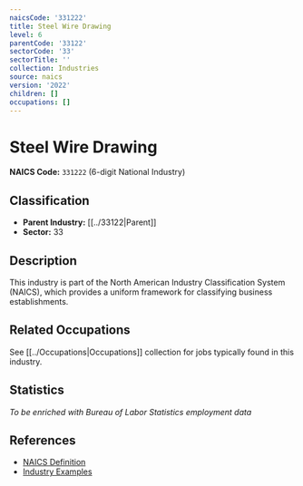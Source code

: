 ```yaml
---
naicsCode: '331222'
title: Steel Wire Drawing
level: 6
parentCode: '33122'
sectorCode: '33'
sectorTitle: ''
collection: Industries
source: naics
version: '2022'
children: []
occupations: []
---
```

# Steel Wire Drawing

**NAICS Code:** `331222` (6-digit National Industry)

## Classification

- **Parent Industry:** [[../33122|Parent]]
- **Sector:** 33

## Description

This industry is part of the North American Industry Classification System (NAICS), which provides a uniform framework for classifying business establishments.

## Related Occupations

See [[../Occupations|Occupations]] collection for jobs typically found in this industry.

## Statistics

*To be enriched with Bureau of Labor Statistics employment data*

## References

- [NAICS Definition](https://www.census.gov/naics/)
- [Industry Examples](https://www.census.gov/naics/2022NAICS/)
